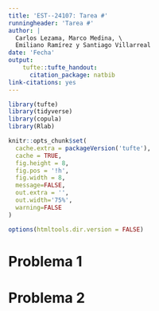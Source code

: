 ```yaml
---
title: 'EST--24107: Tarea #'
runningheader: 'Tarea #'
author: |
  Carlos Lezama, Marco Medina, \
  Emiliano Ramírez y Santiago Villarreal
date: 'Fecha'
output:
    tufte::tufte_handout:
      citation_package: natbib
link-citations: yes
---
```


```r
library(tufte)
library(tidyverse)
library(copula)
library(Rlab)

knitr::opts_chunk$set(
  cache.extra = packageVersion('tufte'),
  cache = TRUE,
  fig.height = 8,
  fig.pos = '!h',
  fig.width = 8,
  message=FALSE,
  out.extra = '',
  out.width='75%',
  warning=FALSE
)

options(htmltools.dir.version = FALSE)
```

# Problema 1

\newpage

# Problema 2

\newpage

\bibliography{}

